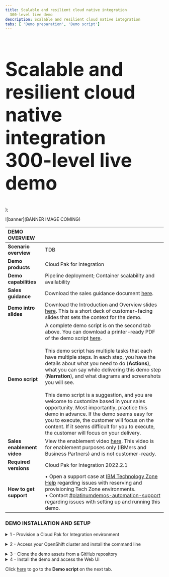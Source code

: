 ```yaml
---
title: Scalable and resilient cloud native integration
  300-level live demo
description: Scalable and resilient cloud native integration
tabs: [ 'Demo preparation', 'Demo script']
---
```


  <span>
    <h1 style="font-size:60px;">Scalable and resilient cloud native integration
 <br/> 300-level live demo</h1>
  </span> );

![banner](BANNER IMAGE COMING)
<span id="place1"></span>

<span id="top"></span>

| DEMO OVERVIEW | |
| :---         | :--- |
| **Scenario overview** | TDB |
| **Demo products** | Cloud Pak for Integration |
| **Demo capabilities** | Pipeline deployment; Container scalability and availability |
| **Sales guidance** | Download the sales guidance document <a href="https://ibm.box.com/s/z2vyalsi2c6dh8s0oar7rw94z2uykd65" target="_blank" rel="noreferrer">here</a>. |
| **Demo intro slides** | Download the Introduction and Overview slides <a href="SLIDES PENDING" target="_blank" rel="noreferrer">here</a>. This is a short deck of customer-facing slides that sets the context for the demo. |
| **Demo script** | A complete demo script is on the second tab above. You can download a printer-ready PDF of the demo script <a href="PDF TO COME" target="_blank" rel="noreferrer">here</a>.<br/><br/> This demo script has multiple tasks that each have multiple steps. In each step, you have the details about what you need to do (**Actions**), what you can say while delivering this demo step (**Narration**), and what diagrams and screenshots you will see.<br/><br/>This demo script is a suggestion, and you are welcome to customize based in your sales opportunity. Most importantly, practice this demo in advance. If the demo seems easy for you to execute, the customer will focus on the content. If it seems difficult for you to execute, the customer will focus on your delivery. |
| **Sales enablement video** | View the enablement video <a href="VIDEO TO COME" target="_blank" rel="noreferrer">here</a>. This video is for enablement purposes only (IBMers and Business Partners) and is not customer-ready. |
| **Required versions** | Cloud Pak for Integration 2022.2.1 |
| **How to get support** | • Open a support case at <a href="https://techzone.ibm.com/help" target="_blank" rel="noreferrer">IBM Technology Zone Help</a> regarding issues with reserving and provisioning Tech Zone environments.<br/>• Contact <a href="https://ibm-cloud.slack.com/archives/C0216F39ACU" target="_blank" rel="noreferrer">#platinumdemos-automation-support</a> regarding issues with setting up and running this demo. |

### **DEMO INSTALLATION AND SETUP**

<details>

<summary>1 - Provision a Cloud Pak for Integration environment</summary>

<br/>

To provision your Cloud Pak for Integration environment, follow these steps: <br/><br/>

1. To reserve a preinstalled Cloud Pak for Integration (CP4I) cluster on Red Hat OpenShift, go <a href="https://techzone.ibm.com/my/reservations/create/6430260cd7e2100017627406" target="_blank" rel="noreferrer">here</a>. Select if you prefer to make a reservation now or schedule for later. 
<br/><img src="images/prep-image001.png" width="800" />
<br/>

2. If you do not have a sales opportunity, select the purpose **Practice / Self-Education** (1) for a 3-day reservation (which can be extended to 8 days) and fill in the **Purpose description** (2).
<br/><img src="images/prep-image002.png" width="800" />
<br/>

3. Select the **Preferred Geography**.
<br/><img src="images/prep-image003.png" width="800" />
<br/>

4. Several additional fields will appear, the defaults can remain. Scroll down and click **Submit**.
<br/><img src="images/prep-image004.png" width="800" />
<br/>

5. You will receive several emails as the provisioning process continues. You should expect the final email to be sent after 2-3 hours. The final email should look similar to the following.
<br/><img src="images/prep-image005.png" width="800" />
<br/>

**[Go to top](#top)**

</details>

<span id="AccessOpenShift"></span>

<details>

<summary>2 - Access your OpenShift cluster and install the command line</summary>

<br/>

In this section, you access your OpenShift cluster and install the OpenShift command line tool. 

<br/>

1. Open the **PakInstaller Portal** link that was included in the final email.
<br/><img src="images/prep-image101.png" width="800" />
<br/>

2. Navigate to the **OpenShift Console** tab.
<br/><img src="images/prep-image102.png" width="800" />
<br/>

3. Scroll down and open the **OpenShift Web Console** link (1) using **kubeadmin** as the username and **password** (2) shown.
<br/><img src="images/prep-image103.png" width="800" />
<br/>

4. On the web console page, click **?** (1), and select **Command line tools** (2).
<br/><img src="images/prep-image104.png" width="800" />
<br/>

5. Follow the links to install the OpenShift Command Line Interface (CLI) for your Operating System.
<br/><img src="images/prep-image105.png" width="800" />
<br/>

6. To configure the command line on your machine, copy and run the **OC Login command**.
<br/><img src="images/prep-image106-1.png" width="800" />
<br/><img src="images/prep-image106-2.png" width="800" />

<br/>

You have successfully configured the Openshift command line on your machine.

<br/>

**[Go to top](#top)**

</details>

<span id="cloneGitHub"></span>

<details>

<summary>3 - Clone the demo assets from a GitHub repository</summary>

<br/>

To copy the repository you will need to have the Git CLI on your machine. If you don’t have it, follow the installation steps described in this page, based on your operating system.

<br/>

1. To download the scripts to run the demo, create a directory, and from there run the following command:

<br/>

```git clone https://github.com/callumpjackson/cloud-native-integration.git```

<br/>

2. Change to the new cloud-native-integration directory:

<br/>

```cd cloud-native-integration```

<br/>

**[Go to top](#top)**

</details>

<details>

<summary>4 - Install the demo and access the Web UI</summary>

<br/>

1. To deploy the demo run:

<br/>

```./deploy.sh```

<br/>

If you didn’t use CP4I as the project name, you can append your custom project name to the deploy command. For example:

<br/>

```deploy.sh custom-cp4i```

<br/>

2. The deployment will take approximately 10 minutes to install. To wait for the deployment to complete and receive the web console URL run the command:

<br/>

```./getURL.sh```

<br/>

If you didn’t use CP4I as the project name, you can append your custom project name to the getURL command. For example:

<br/>

```getURL.sh custom-cp4i```

<br/>

Your have completed the demo setup.

<br/>

**[Go to top](#top)**

</details>

Click [here](/300-integration-scalable-and-resilient-cloud-native-integration/demo-script) to go to the **Demo script** on the next tab.


